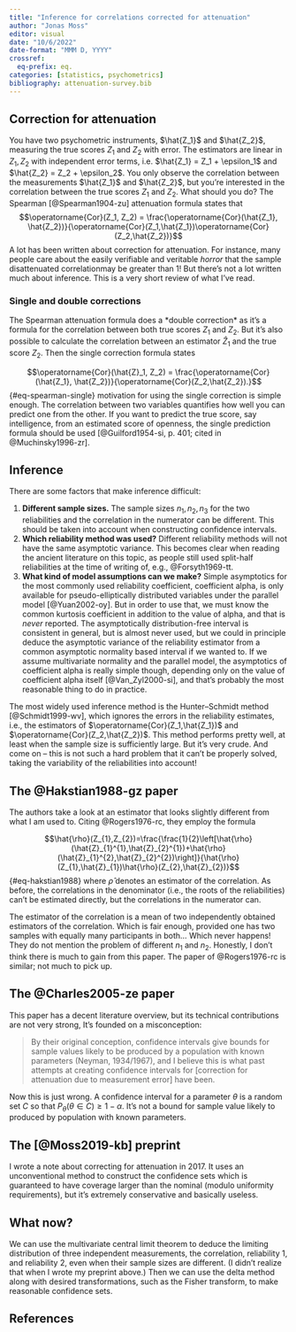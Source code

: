 ```yaml
---
title: "Inference for correlations corrected for attenuation"
author: "Jonas Moss"
editor: visual
date: "10/6/2022"
date-format: "MMM D, YYYY"
crossref:
  eq-prefix: eq.
categories: [statistics, psychometrics]
bibliography: attenuation-survey.bib
---
```


## Correction for attenuation

You have two psychometric instruments, $\hat{Z_1}$ and $\hat{Z_2}$, measuring the true scores $Z_1$ and $Z_2$ with error. The estimators are linear in $Z_1,Z_2$ with independent error terms, i.e. $\hat{Z_1} = Z_1 + \epsilon_1$ and $\hat{Z_2} = Z_2 + \epsilon_2$. You only observe the correlation between the measurements $\hat{Z_1}$ and $\hat{Z_2}$, but you're interested in the correlation between the true scores $Z_1$ and $Z_2$. What should you do? The Spearman [@Spearman1904-zu] attenuation formula states that $$\operatorname{Cor}(Z_1, Z_2) = \frac{\operatorname{Cor}(\hat{Z_1}, \hat{Z_2})}{\operatorname{Cor}(Z_1,\hat{Z_1})\operatorname{Cor}(Z_2,\hat{Z_2})}$$A lot has been written about correction for attenuation. For instance, many people care about the easily verifiable and veritable *horror* that the sample disattenuated correlationmay be greater than $1$! But there's not a lot written much about inference. This is a very short review of what I've read.

### Single and double corrections

The Spearman attenuation formula does a \*double correction\* as it's a formula for the correlation between both true scores $Z_1$ and $Z_2$. But it's also possible to calculate the correlation between an estimator $\hat{Z}_1$ and the true score $Z_2$. Then the single correction formula states

$$\operatorname{Cor}(\hat{Z}_1, Z_2) = \frac{\operatorname{Cor}(\hat{Z_1}, \hat{Z_2})}{\operatorname{Cor}(Z_2,\hat{Z_2}).}$$ {#eq-spearman-single} motivation for using the single correction is simple enough. The correlation between two variables quantifies how well you can predict one from the other. If you want to predict the true score, say intelligence, from an estimated score of openness, the single prediction formula should be used [@Guilford1954-si, p. 401; cited in @Muchinsky1996-zr].

## Inference

There are some factors that make inference difficult:

1.  **Different sample sizes.** The sample sizes $n_1,n_2,n_3$ for the two reliabilities and the correlation in the numerator can be different. This should be taken into account when constructing confidence intervals.
2.  **Which reliability method was used?** Different reliability methods will not have the same asymptotic variance. This becomes clear when reading the ancient literature on this topic, as people still used split-half reliabilities at the time of writing of, e.g., @Forsyth1969-tt.
3.  **What kind of model assumptions can we make?** Simple asymptotics for the most commonly used reliability coefficient, coefficient alpha, is only available for pseudo-elliptically distributed variables under the parallel model [@Yuan2002-oy]. But in order to use that, we must know the common kurtosis coefficient in addition to the value of alpha, and that is *never* reported. The asymptotically distribution-free interval is consistent in general, but is almost never used, but we could in principle deduce the asymptotic variance of the reliability estimator from a common asymptotic normality based interval if we wanted to. If we assume multivariate normality and the parallel model, the asymptotics of coefficient alpha is really simple though, depending only on the value of coefficient alpha itself [@Van_Zyl2000-si], and that's probably the most reasonable thing to do in practice.

The most widely used inference method is the Hunter--Schmidt method [@Schmidt1999-wv], which ignores the errors in the reliability estimates, i.e., the estimators of $\operatorname{Cor}(Z_1,\hat{Z_1})$ and $\operatorname{Cor}(Z_2,\hat{Z_2})$. This method performs pretty well, at least when the sample size is sufficiently large. But it's very crude. And come on -- this is not such a hard problem that it can't be properly solved, taking the variability of the reliabilities into account!

## The @Hakstian1988-gz paper

The authors take a look at an estimator that looks slightly different from what I am used to. Citing @Rogers1976-rc, they employ the formula

$$\hat{\rho}(Z_{1},Z_{2})=\frac{\frac{1}{2}\left[\hat{\rho}(\hat{Z}_{1}^{1},\hat{Z}_{2}^{1})+\hat{\rho}(\hat{Z}_{1}^{2},\hat{Z}_{2}^{2})\right]}{\hat{\rho}(Z_{1},\hat{Z}_{1})\hat{\rho}(Z_{2},\hat{Z}_{2})}$$ {#eq-hakstian1988} where $\hat{\rho}$ denotes an estimator of the correlation. As before, the correlations in the denominator (i.e., the roots of the reliabilities) can't be estimated directly, but the correlations in the numerator can.

The estimator of the correlation is a mean of two independently obtained estimators of the correlation. Which is fair enough, provided one has two samples with equally many participants in both... Which never happens! They do not mention the problem of different $n_1$ and $n_2$. Honestly, I don't think there is much to gain from this paper. The paper of @Rogers1976-rc is similar; not much to pick up.

## The @Charles2005-ze paper

This paper has a decent literature overview, but its technical contributions are not very strong, It's founded on a misconception:

> By their original conception, confidence intervals give bounds for sample values likely to be produced by a population with known parameters (Neyman, 1934/1967), and I believe this is what past attempts at creating confidence intervals for \[correction for attenuation due to measurement error\] have been.

Now this is just wrong. A confidence interval for a parameter $\theta$ is a random set $C$ so that $P_\theta(\theta\in C)\geq 1-\alpha$. It's not a bound for sample value likely to produced by population with known parameters.

## The [@Moss2019-kb] preprint

I wrote a note about correcting for attenuation in 2017. It uses an unconventional method to construct the confidence sets which is guaranteed to have coverage larger than the nominal (modulo uniformity requirements), but it's extremely conservative and basically useless.

## What now?

We can use the multivariate central limit theorem to deduce the limiting distribution of three independent measurements, the correlation, reliability 1, and reliability 2, even when their sample sizes are different. (I didn't realize that when I wrote my preprint above.) Then we can use the delta method along with desired transformations, such as the Fisher transform, to make reasonable confidence sets.

## References
